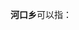 '''河口乡'''可以指：
{{PRC admin/disambig|13/06/36/202/000|14/11/27/205/000|42/05/25/201/000|43/08/22/224/000|51/14/21/258/000|51/34/25/212/000|52/03/25/203/000|52/26/28/206/000|62/01/04/201/000}}
{{disambig|cat=三字中国乡名消歧义}}